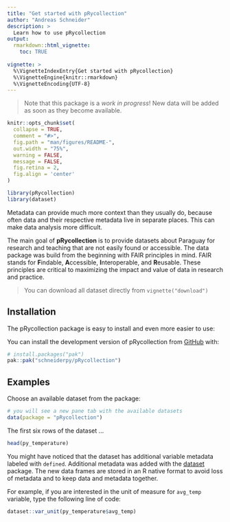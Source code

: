 ```yaml
---
title: "Get started with pRycollection"
author: "Andreas Schneider"
description: >
  Learn how to use pRycollection
output:
  rmarkdown::html_vignette:
    toc: TRUE
  
vignette: >
  %\VignetteIndexEntry{Get started with pRycollection}
  %\VignetteEngine{knitr::rmarkdown}
  %\VignetteEncoding{UTF-8}
---
```



> Note that this package is a *work in progress*! New data will be added
as soon as they become available.

```r
knitr::opts_chunk$set(
  collapse = TRUE,
  comment = "#>",
  fig.path = "man/figures/README-",
  out.width = "75%",
  warning = FALSE,
  message = FALSE,
  fig.retina = 2,
  fig.align = 'center'
)

```

```r
library(pRycollection)
library(dataset)
```

Metadata can provide much more context than they usually do, because
often data and their respective metadata live in separate places. This
can make data analysis more difficult.

The main goal of **pRycollection** is to provide datasets about Paraguay
for research and teaching that are not easily found or accessible.
The data package was build from the beginning with FAIR
principles in mind. FAIR stands for **F**indable, **A**ccessible,
**I**nteroperable, and **R**eusable.
These principles are critical to maximizing the impact and value of
data in research and practice.


> You can download all dataset directly from `vignette("download")`


## Installation

The pRycollection package is easy to install and even more easier to use:

You can install the development version of pRycollection from [GitHub](https://github.com/schneiderpy) with:

```r
# install.packages("pak")
pak::pak("schneiderpy/pRycollection")
```

## Examples

Choose an available dataset from the package:

```r
# you will see a new pane tab with the available datasets
data(package = "pRycollection")
```

The first six rows of the dataset ...

```r
head(py_temperature)
```

You might have noticed that the dataset has additional variable metadata
labeled with `defined`. Additional metadata was added with the
[dataset](https://dataset.dataobservatory.eu/) package. The new data frames
are stored in an R native format to avoid loss of metadata and to keep
data and metadata together.

For example, if you are interested in the unit of measure for `avg_temp` variable,
type the following line of code:

```r
dataset::var_unit(py_temperature$avg_temp)
```

